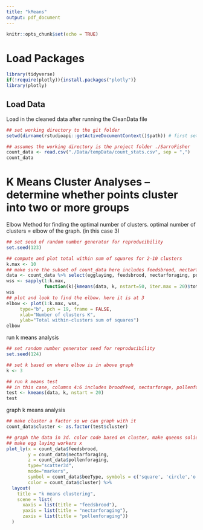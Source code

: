 ```yaml
---
title: "kMeans"
output: pdf_document
---
```


```r
knitr::opts_chunk$set(echo = TRUE)
```

# Load Packages
```r
library(tidyverse)
if(!require(plotly)){install.packages("plotly")}
library(plotly)
```
## Load Data
Load in the cleaned data after running the CleanData file
```r
## set working directory to the git folder
setwd(dirname(rstudioapi::getActiveDocumentContext()$path)) # first set it to where this doc lives (Manuscript_analyses)
```

```r
## assumes the working directory is the project folder ./SarroFisher
count_data <- read.csv("./Data/tempData/count_stats.csv", sep = ",")
count_data
```

# K Means Cluster Analyses -- determine whether points cluster into two or more groups
Elbow Method for finding the optimal number of clusters. optimal number of clusters = elbow of the graph. (in this case 3)
```r
## set seed of random number generator for reproducibility
set.seed(123)

## compute and plot total within sum of squares for 2-10 clusters
k.max <- 10
## make sure the subset of count_data here includes feedsbrood, nectarforage, pollenforage, egglay
data <- count_data %>% select(egglaying, feedsbrood, nectarforaging, pollenforaging)
wss <- sapply(1:k.max, 
              function(k){kmeans(data, k, nstart=50, iter.max = 20)$tot.withinss})
wss
## plot and look to find the elbow. here it is at 3
elbow <- plot(1:k.max, wss,
     type="b", pch = 19, frame = FALSE, 
     xlab="Number of clusters K",
     ylab="Total within-clusters sum of squares")
elbow
```
run k means analysis
```r
## set random number generator seed for reproducibility
set.seed(124)

## set k based on where elbow is in above graph
k <- 3

## run k means test
## in this case, columns 4:6 includes broodfeed, nectarforage, pollenforage
test <- kmeans(data, k, nstart = 20)
test
```
 graph k means analysis
```r
## make cluster a factor so we can graph with it
count_data$cluster <- as.factor(test$cluster)

## graph the data in 3d. color code based on cluster, make queens solid circles and workers open circles. 
## make egg laying workers x 
plot_ly(x = count_data$feedsbrood, 
        y = count_data$nectarforaging, 
        z = count_data$pollenforaging, 
        type="scatter3d", 
        mode="markers",
        symbol = count_data$beeType, symbols = c('square', 'circle','o'),
        color = count_data$cluster) %>%
  layout(
    title = "k means clustering",
    scene = list(
      xaxis = list(title = "feedsbrood"),
      yaxis = list(title = "nectarforaging"),
      zaxis = list(title = "pollenforaging"))
  )
```
                     